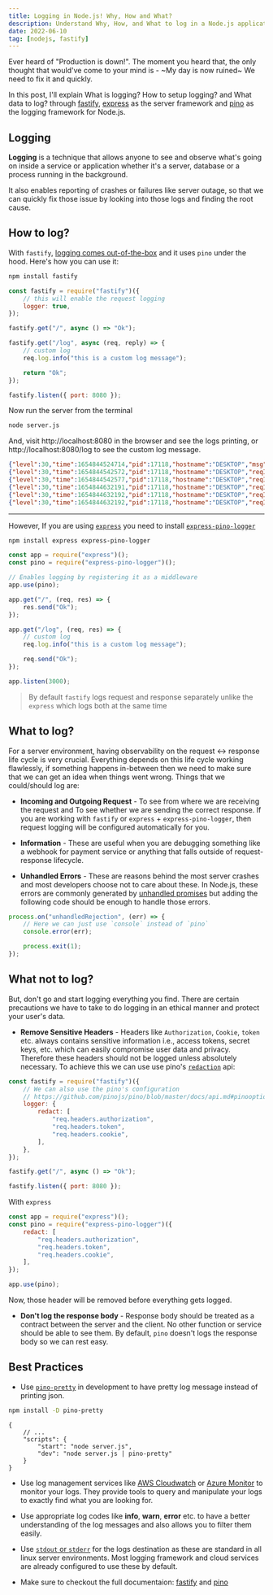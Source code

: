 ```yaml
---
title: Logging in Node.js! Why, How and What?
description: Understand Why, How, and What to log in a Node.js application, and Best Practices around it.
date: 2022-06-10
tag: [nodejs, fastify]
---
```


Ever heard of "Production is down!". The moment you heard that, the only thought that would've come to your mind is - ~My day is now ruined~ We need to fix it and quickly.

In this post, I'll explain What is logging? How to setup logging? and What data to log? through [fastify](https://www.fastify.io/), [express](https://expressjs.com/) as the server framework and [pino](https://getpino.io) as the logging framework for Node.js.

## Logging

**Logging** is a technique that allows anyone to see and observe what's going on inside a service or application whether it's a server, database or a process running in the background.

It also enables reporting of crashes or failures like server outage, so that we can quickly fix those issue by looking into those logs and finding the root cause.

## How to log?

With `fastify`, [logging comes out-of-the-box](https://www.fastify.io/docs/latest/Reference/Logging/) and it uses `pino` under the hood. Here's how you can use it:

```bash
npm install fastify
```

```javascript filename="server.js" {3,12}
const fastify = require("fastify")({
    // this will enable the request logging
    logger: true,
});

fastify.get("/", async () => "Ok");

fastify.get("/log", async (req, reply) => {
    // custom log
    req.log.info("this is a custom log message");

    return "Ok";
});

fastify.listen({ port: 8080 });
```

Now run the server from the terminal

```bash
node server.js
```

And, visit http://localhost:8080 in the browser and see the logs printing, or http://localhost:8080/log to see the custom log message.

```json
{"level":30,"time":1654844524714,"pid":17118,"hostname":"DESKTOP","msg":"Server listening at http://127.0.0.1:8080"}
{"level":30,"time":1654844542572,"pid":17118,"hostname":"DESKTOP","reqId":"req-1","req":{"method":"GET","url":"/","hostname":"localhost:8080","remoteAddress":"127.0.0.1","remotePort":45384},"msg":"incoming request"}
{"level":30,"time":1654844542577,"pid":17118,"hostname":"DESKTOP","reqId":"req-1","res":{"statusCode":200},"responseTime":4.297284999862313,"msg":"request completed"}
{"level":30,"time":1654844632191,"pid":17118,"hostname":"DESKTOP","reqId":"req-2","req":{"method":"GET","url":"/log","hostname":"localhost:8080","remoteAddress":"127.0.0.1","remotePort":45414},"msg":"incoming request"}
{"level":30,"time":1654844632192,"pid":17118,"hostname":"DESKTOP","reqId":"req-2","msg":"this is a custom log message"}
{"level":30,"time":1654844632192,"pid":17118,"hostname":"DESKTOP","reqId":"req-2","res":{"statusCode":200},"responseTime":0.5779439993202686,"msg":"request completed"}
```

---

However, If you are using [`express`](https://expressjs.com/) you need to install [`express-pino-logger`](https://github.com/pinojs/express-pino-logger)

```bash
npm install express express-pino-logger
```

```javascript filename="server.js" {2,4-5,13}
const app = require("express")();
const pino = require("express-pino-logger")();

// Enables logging by registering it as a middleware
app.use(pino);

app.get("/", (req, res) => {
    res.send("Ok");
});

app.get("/log", (req, res) => {
    // custom log
    req.log.info("this is a custom log message");

    req.send("Ok");
});

app.listen(3000);
```

> By default `fastify` logs request and response separately unlike the `express` which logs both at the same time

## What to log?

For a server environment, having observability on the request \<-> response life cycle is very crucial. Everything depends on this life cycle working flawlessly, if something happens in-between then we need to make sure that we can get an idea when things went wrong. Things that we could/should log are:

-   **Incoming and Outgoing Request** - To see from where we are receiving the request and To see whether we are sending the correct response. If you are working with `fastify` or `express` + `express-pino-logger`, then request logging will be configured automatically for you.

-   **Information** - These are useful when you are debugging something like a webhook for payment service or anything that falls outside of request-response lifecycle.

-   **Unhandled Errors** - These are reasons behind the most server crashes and most developers choose not to care about these. In Node.js, these errors are commonly generated by [unhandled promises](https://nodejs.org/api/process.html#event-unhandledrejection) but adding the following code should be enough to handle those errors.

```javascript
process.on("unhandledRejection", (err) => {
    // Here we can just use `console` instead of `pino`
    console.error(err);

    process.exit(1);
});
```

## What not to log?

But, don't go and start logging everything you find. There are certain precautions we have to take to do logging in an ethical manner and protect your user's data.

-   **Remove Sensitive Headers** - Headers like `Authorization`, `Cookie`, `token` etc. always contains sensitive information i.e., access tokens, secret keys, etc. which can easily compromise user data and privacy. Therefore these headers should not be logged unless absolutely necessary. To achieve this we can use use pino's [`redaction`](https://getpino.io/#/docs/redaction) api:

```javascript filename="server.js" {4-10}
const fastify = require("fastify")({
    // We can also use the pino's configuration
    // https://github.com/pinojs/pino/blob/master/docs/api.md#pinooptions-stream
    logger: {
        redact: [
            "req.headers.authorization",
            "req.headers.token",
            "req.headers.cookie",
        ],
    },
});

fastify.get("/", async () => "Ok");

fastify.listen({ port: 8080 });
```

With `express`

```javascript filename="server.js" {3-7}
const app = require("express")();
const pino = require("express-pino-logger")({
    redact: [
        "req.headers.authorization",
        "req.headers.token",
        "req.headers.cookie",
    ],
});

app.use(pino);
```

Now, those header will be removed before everything gets logged.

-   **Don't log the response body** - Response body should be treated as a contract between the server and the client. No other function or service should be able to see them. By default, `pino` doesn't logs the response body so we can rest easy.

## Best Practices

-   Use [`pino-pretty`](https://github.com/pinojs/pino-pretty) in development to have pretty log message instead of printing json.

```bash
npm install -D pino-pretty
```

```jsonc filename="package.json" {5}
{
    // ...
    "scripts": {
        "start": "node server.js",
        "dev": "node server.js | pino-pretty"
    }
}
```

-   Use log management services like [AWS Cloudwatch](https://aws.amazon.com/cloudwatch/) or [Azure Monitor](https://docs.microsoft.com/en-us/azure/azure-monitor/overview) to monitor your logs. They provide tools to query and manipulate your logs to exactly find what you are looking for.

-   Use appropriate log codes like **info**, **warn**, **error** etc. to have a better understanding of the log messages and also allows you to filter them easily.

-   Use [`stdout` or `stderr`](https://en.wikipedia.org/wiki/Standard_streams) for the logs destination as these are standard in all linux server environments. Most logging framework and cloud services are already configured to use these by default.

-   Make sure to checkout the full documentaion: [fastify](https://www.fastify.io/docs/latest/Reference/Logging/) and [pino](https://getpino.io/)
